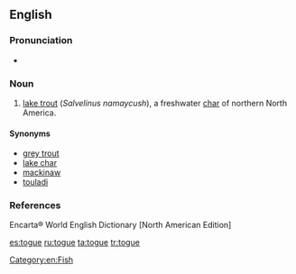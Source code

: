 ==English==

===Pronunciation===
* {{IPA|/toʊɡ/}}

===Noun===
{{en-noun|togue}}

# [[lake trout]] (''Salvelinus namaycush''), a freshwater [[char]] of northern North America.

====Synonyms====
* [[grey trout]]
* [[lake char]]
* [[mackinaw]]
* [[touladi]]

===References===
Encarta® World English Dictionary [North American Edition]

[[Category:en:Fish]]

[[es:togue]]
[[ru:togue]]
[[ta:togue]]
[[tr:togue]]